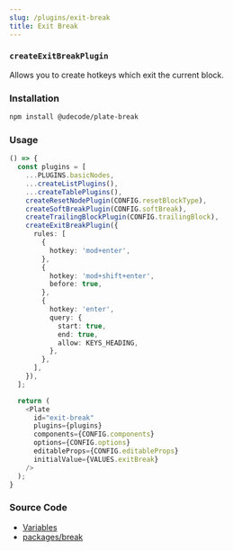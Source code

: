 ```yaml
---
slug: /plugins/exit-break
title: Exit Break
---
```


### `createExitBreakPlugin`

Allows you to create hotkeys which exit the current block.

### Installation

```bash npm2yarn
npm install @udecode/plate-break
```

### Usage

```ts live
() => {
  const plugins = [
    ...PLUGINS.basicNodes,
    ...createListPlugins(),
    ...createTablePlugins(),
    createResetNodePlugin(CONFIG.resetBlockType),
    createSoftBreakPlugin(CONFIG.softBreak),
    createTrailingBlockPlugin(CONFIG.trailingBlock),
    createExitBreakPlugin({
      rules: [
        {
          hotkey: 'mod+enter',
        },
        {
          hotkey: 'mod+shift+enter',
          before: true,
        },
        {
          hotkey: 'enter',
          query: {
            start: true,
            end: true,
            allow: KEYS_HEADING,
          },
        },
      ],
    }),
  ];

  return (
    <Plate
      id="exit-break"
      plugins={plugins}
      components={CONFIG.components}
      options={CONFIG.options}
      editableProps={CONFIG.editableProps}
      initialValue={VALUES.exitBreak}
    />
  );
}
```

### Source Code

- [Variables](https://github.com/udecode/plate/blob/main/docs/src/live/live.tsx)
- [packages/break](https://github.com/udecode/plate/tree/main/packages/break/src)
